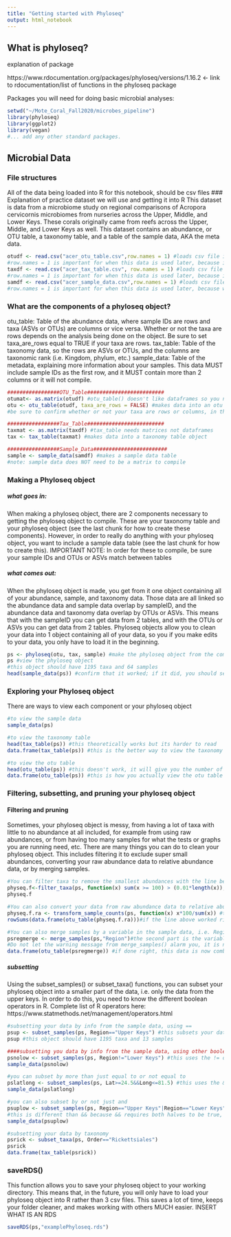 ```yaml
---
title: "Getting started with Phyloseq"
output: html_notebook
---
```


## What is phyloseq?

explanation of package

https://www.rdocumentation.org/packages/phyloseq/versions/1.16.2 <- link to rdocumentation/list of functions in the phyloseq package

Packages you will need for doing basic microbial analyses:
```r
setwd("~/Mote_Coral_Fall2020/microbes_pipeline")
library(phyloseq)
library(ggplot2)
library(vegan)
#... add any other standard packages.
```

## Microbial Data
### File structures
All of the data being loaded into R for this notebook, should be csv files
### Explanation of practice dataset we will use and getting it into R
This dataset is data from a microbiome study on regional comparisons of Acropora cervicornis microbiomes from nurseries across the Upper, Middle, and Lower Keys. These corals originally came from reefs across the Upper, Middle, and Lower Keys as well. This dataset contains an abundance, or OTU table, a taxonomy table, and a table of the sample data, AKA the meta data.
```r
otudf <- read.csv("acer_otu_table.csv",row.names = 1) #loads csv file into R as a dataframe
#row.names = 1 is important for when this data is used later, because it sets the table's row names to the sample ID or taxa if taxa are rows so that it can be come a numeric matrix required later for otu_table()
taxdf <- read.csv("acer_tax_table.csv", row.names = 1) #loads csv file into R as a dataframe
#row.names = 1 is important for when this data is used later, because it sets the table's row names to the ASV, otherwise, it gets confused and sets the ID to the kingdom row
samdf <- read.csv("acer_sample_data.csv",row.names = 1) #loads csv file into R as a dataframe
#row.names = 1 is important for when this data is used later, because without it, r will not be able to match the sample names from the sample data to the otu table when building the phyloseq object
```

### What are the components of a phyloseq object?
otu_table: Table of the abundance data, where sample IDs are rows and taxa (ASVs or OTUs) are columns or vice versa. Whether or not the taxa are rows depends on the analysis being done on the object. Be sure to set taxa_are_rows equal to TRUE if your taxa are rows.
tax_table: Table of the taxonomy data, so the rows are ASVs or OTUs, and the columns are taxonomic rank (i.e. Kingdom, phylum, etc.)
sample_data: Table of the metadata, explaining more information about your samples. This data MUST include sample IDs as the first row, and it MUST contain more than 2 columns or it will not compile.
```r
#################OTU_Table#########################
otumat<- as.matrix(otudf) #otu_table() doesn't like dataframes so you need to convert to a matrix
otu <- otu_table(otudf, taxa_are_rows = FALSE) #makes data into an otu table object
#be sure to confirm whether or not your taxa are rows or columns, in this case they are rows

#################Tax_Table#########################
taxmat <- as.matrix(taxdf) #tax_table needs matrices not dataframes 
tax <- tax_table(taxmat) #makes data into a taxonomy table object

#################Sample_Data########################
sample <- sample_data(samdf) #makes a sample data table
#note: sample data does NOT need to be a matrix to compile
```

### Making a Phyloseq object
##### what goes in:
  When making a phyloseq object, there are 2 components necessary to getting the phyloseq object to     compile. These are your taxonomy table and your phyloseq object (see the last chunk for how to create these components). However, in order to really do anything with your phyloseq object, you want to include a sample data table (see the last chunk for how to create this).                                     IMPORTANT NOTE: In order for these to compile, be sure your sample IDs and OTUs or ASVs match between tables

##### what comes out:
  When the phyloseq object is made, you get from it one object containing all of your abundance, sample, and taxonomy data. Those data are all linked so the abundance data and sample data overlap by sampleID, and the abundance data and taxonomy data overlap by OTUs or ASVs. This means that with the sampleID you can get data from 2 tables, and with the OTUs or ASVs you can get data from 2 tables. Phyloseq objects allow you to clean your data into 1 object containing all of your data, so you if you make edits to your data, you only have to load it in the beginning. 

```r
ps <- phyloseq(otu, tax, sample) #make the phyloseq object from the components made in the last chunk
ps #view the phyloseq object
#this object should have 1195 taxa and 64 samples
head(sample_data(ps)) #confirm that it worked; if it did, you should see the first few rows of the phyloseq object's sample data
```

### Exploring your Phyloseq object
There are ways to view each component or your phyloseq object
```r
#to view the sample data
sample_data(ps)

#to view the taxonomy table
head(tax_table(ps)) #this theoretically works but its harder to read
data.frame(tax_table(ps)) #this is the better way to view the taxonomy table, since it is easier to read

#to view the otu table
head(otu_table(ps)) #this doesn't work, it will give you the number of taxa and samples so if you need that info this is a good way to go, but it doesn't actually show the otu table
data.frame(otu_table(ps)) #this is how you actually view the otu table data
```

### Filtering, subsetting, and pruning your phyloseq object
#### Filtering and pruning
Sometimes, your phyloseq object is messy, from having a lot of taxa with little to no abundance at all included, for example from using raw abundances, or from having too many samples for what the tests or graphs you are running need, etc. There are many things you can do to clean your phyloseq object. This includes filtering it to exclude super small abundances, converting your raw abundance data to relative abundance data, or by merging samples.
```r
#You can filter taxa to remove the smallest abundances with the line below
physeq.f<-filter_taxa(ps, function(x) sum(x >= 100) > (0.01*length(x)), prune = TRUE) #filter out super small abundances
physeq.f

#You can also convert your data from raw abundance data to relative abundance data
physeq.f.ra <- transform_sample_counts(ps, function(x) x*100/sum(x)) #transform to relative abundance from raw abundance
rowSums(data.frame(otu_table(physeq.f.ra)))#if the line above worked right, all of the row sums should be 100

#You can also merge samples by a variable in the sample data, i.e. Region
psregmerge <- merge_samples(ps,"Region")#the second part is the variable name be sure to spell it correctly, capitalize correctly, and keep it in quotations, if it doesn't match its name in your sample data, then this line WONT work
#Do not let the warning message from merge_samples() alarm you, it is not harmful
data.frame(otu_table(psregmerge)) #if done right, this data is now combines so there is 1 abundance row in the otu table for each region
```
##### subsetting
Using the subset_samples() or subset_taxa() functions, you can subset your phyloseq object into a smaller part of the data, i.e. only the data from the upper keys. In order to do this, you need to know the different boolean operators in R.
Complete list of R operators here: https://www.statmethods.net/management/operators.html
```r
#subsetting your data by info from the sample data, using ==
psup <- subset_samples(ps, Region=="Upper Keys") #this subsets your data by region equals Upper Keys, so you only get Upper Keys
psup #this object should have 1195 taxa and 13 samples

####subsetting you data by info from the sample data, using other boolean operators##########
psnolow <- subset_samples(ps, Region!="Lower Keys") #this uses the != operator (AKA not equal to) to subset for everything except the lower keys
sample_data(psnolow)

#you can subset by more than just equal to or not equal to
pslatlong <- subset_samples(ps, Lat>=24.5&&Long<=81.5) #this uses the && operator (AKA and) to subset by Lat and Long, this also uses the >= (AKA greater than or equal to) to subset Lat so it only includes latitudes >= 24.5, and it uses <= (AKA less that or equal to) to subset Long so it only includes longitudes <= 81.5
sample_data(pslatlong)

#you can also subset by or not just and
psuplow <- subset_samples(ps, Region=="Upper Keys"|Region=="Lower Keys") #this uses the | operator (AKA or) to subset, choosing any samples that are upper keys OR lower keys 
#this is different than && because && requires both halves to be true, but for | one half or the other can be true not necessarily both
sample_data(psuplow)

#subsetting your data by taxonomy
psrick <- subset_taxa(ps, Order=="Rickettsiales")
psrick
data.frame(tax_table(psrick))
```


### saveRDS()
This function allows you to save your phyloseq object to your working directory. This means that, in the future, you will only have to load your phyloseq object into R rather than 3 csv files. This saves a lot of time, keeps your folder cleaner, and makes working with others MUCH easier.
INSERT WHAT IS AN RDS
```r
saveRDS(ps,"examplePhyloseq.rds")
```


